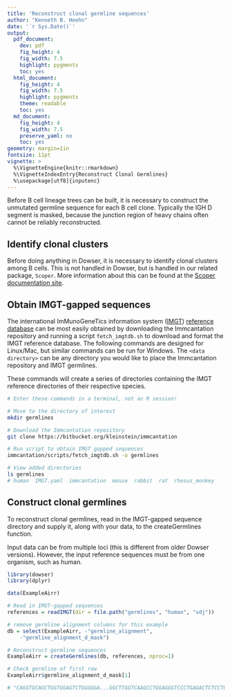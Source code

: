 ```yaml
---
title: 'Reconstruct clonal germline sequences'
author: "Kenneth B. Hoehn"
date: '`r Sys.Date()`'
output:
  pdf_document:
    dev: pdf
    fig_height: 4
    fig_width: 7.5
    highlight: pygments
    toc: yes
  html_document:
    fig_height: 4
    fig_width: 7.5
    highlight: pygments
    theme: readable
    toc: yes
  md_document:
    fig_height: 4
    fig_width: 7.5
    preserve_yaml: no
    toc: yes
geometry: margin=1in
fontsize: 11pt
vignette: >
  %\VignetteEngine{knitr::rmarkdown}
  %\VignetteIndexEntry{Reconstruct Clonal Germlines}
  %\usepackage[utf8]{inputenc}
---
```


Before B cell lineage trees can be built, it is necessary to construct the unmutated germline sequence for each B cell clone. Typically the IGH D segment is masked, because the junction region of heavy chains often cannot be reliably reconstructed.

## Identify clonal clusters

Before doing anything in Dowser, it is necessary to identify clonal clusters among B cells. This is not handled in Dowser, but is handled in our related package, `Scoper`. More information about this can be found at the [Scoper documentation site](https://scoper.readthedocs.io).

## Obtain IMGT-gapped sequences

The international ImMunoGeneTics information system ([IMGT](https://www.imgt.org)) [reference database](https://www.imgt.org/genedb) can be most easily obtained by downloading the Immcantation repository and running a script `fetch_imgtdb.sh` to download and format the IMGT reference database. The following commands are designed for Linux/Mac, but similar commands can be run for Windows. The `<data directory>` can be any directory you would like to place the Immcantation repository and IMGT germlines.

These commands will create a series of directories containing the IMGT reference directories of their respective species.

```bash
# Enter these commands in a terminal, not an R session!

# Move to the directory of interest
mkdir germlines

# Download the Immcantation repository
git clone https://bitbucket.org/kleinstein/immcantation

# Run script to obtain IMGT gapped sequences
immcantation/scripts/fetch_imgtdb.sh -o germlines

# View added directories
ls germlines
# human  IMGT.yaml  immcantation  mouse  rabbit  rat  rhesus_monkey
```

## Construct clonal germlines

To reconstruct clonal germlines, read in the IMGT-gapped sequence directory and supply it, along with your data, to the createGermlines function.

Input data can be from multiple loci (this is different from older Dowser versions). However, the input reference sequences must be from one organism, such as human.

```r
library(dowser)
library(dplyr)

data(ExampleAirr)

# Read in IMGT-gapped sequences
references = readIMGT(dir = file.path("germlines", "human", "vdj"))

# remove germline alignment columns for this example
db = select(ExampleAirr, -"germline_alignment", 
    -"germline_alignment_d_mask")

# Reconstruct germline sequences
ExampleAirr = createGermlines(db, references, nproc=1)

# Check germline of first row
ExampleAirr$germline_alignment_d_mask[1]

# "CAGGTGCAGCTGGTGGAGTCTGGGGGA...GGCTTGGTCAAGCCTGGAGGGTCCCTGAGACTCTCCTGTGCAGCCTCTGGATTCACCTTC............AGTGACTACTACATGAGCTGGATCCGCCAGGCTCCAGGGAAGGGGCTGGAGTGGGTTTCATACATTAGTAGTAGT......AGTAGTTACACAAACTACGCAGACTCTGTGAAG...GGCCGATTCACCATCTCCAGAGACAACGCCAAGAACTCACTGTATCTGCAAATGAACAGCCTGAGAGCCGAGGACACGGCCGTGTATTACTGTGCGAGAGNNNNNNNNNNNNNNNNNNNNNNNNNNNNNNNNNNNNNNNNNNNNNNNNNNNNNNNNNNNNNNNNNNNNTGGTTCGACCCCTGGGGCCAGGGAACCCTGGTCACCGTCTCCTCAG"
```
